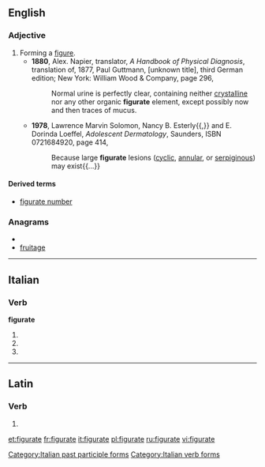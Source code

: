 ==English==

===Adjective===
{{en-adj|-}}

# Forming a [[figure]].
#* '''1880''', Alex. Napier, translator, ''A Handbook of Physical Diagnosis'', translation of, 1877, Paul Guttmann, [unknown title], third German edition; New York: William Wood & Company, page 296,
#*: Normal urine is perfectly clear, containing neither [[crystalline]] nor any other organic '''figurate''' element, except possibly now and then traces of mucus.
#* '''1978''', Lawrence Marvin Solomon, Nancy B. Esterly{{,}} and E. Dorinda Loeffel, ''Adolescent Dermatology'', Saunders, ISBN 0721684920, page 414,
#*: Because large '''figurate''' lesions ([[cyclic]], [[annular]], or [[serpiginous]]) may exist{{...}}

====Derived terms====
* [[figurate number]]

===Anagrams===
* {{alphagram|aefgirtu}}
* [[fruitage#English|fruitage]]

----

==Italian==

===Verb===
'''figurate'''

# {{conjugation of|figurare||2|p|pres|ind|lang=it}}
# {{conjugation of|figurare||2|p|imp|lang=it}}
# {{form of|[[feminine|Feminine]] plural|figurato}}

[[Category:Italian past participle forms]]
[[Category:Italian verb forms]]

----

==Latin==

===Verb===
{{la-verb-form|figūrāte}}

# {{conjugation of|figuro|figūrō|2|p|pres|act|imp|lang=la}}
{{count page|[[Wiktionary:Page count]]}}

[[et:figurate]]
[[fr:figurate]]
[[it:figurate]]
[[pl:figurate]]
[[ru:figurate]]
[[vi:figurate]]